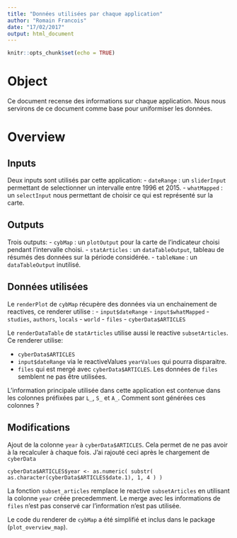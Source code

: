 ```yaml
---
title: "Données utilisées par chaque application"
author: "Romain Francois"
date: "17/02/2017"
output: html_document
---
```


```r
knitr::opts_chunk$set(echo = TRUE)
```

Object
======

Ce document recense des informations sur chaque application. Nous nous servirons
de ce document comme base pour uniformiser les données.

Overview
========

Inputs
------

Deux inputs sont utilisés par cette application:
- `dateRange` : un `sliderInput` permettant de selectionner un intervalle entre 1996 et 2015.
- `whatMapped` : un `selectInput` nous permettant de choisir ce qui est
  représenté sur la carte.

Outputs
-------

Trois outputs:
- `cybMap` : un `plotOutput` pour la carte de l'indicateur choisi pendant l'intervalle choisi.
- `statArticles` : un `dataTableOutput`, tableau de résumés des données sur la période considérée.
- `tableName` : un `dataTableOutput` inutilisé.

Données utilisées
-----------------

Le `renderPlot` de `cybMap` récupère des données via un enchainement de reactives, ce renderer utilise :
  - `input$dateRange`
  - `input$whatMapped`
  - `studies`, `authors`, `locals`
  - `world`
  - `files`
  - `cyberData$ARTICLES`

Le `renderDataTable` de `statArticles` utilise aussi le reactive `subsetArticles`. Ce renderer utilise:

  - `cyberData$ARTICLES`
  - `input$dateRange` via le reactiveValues `yearValues` qui pourra disparaitre.
  - `files` qui est mergé avec `cyberData$ARTICLES`. Les données de `files` semblent
    ne pas être utilisées.

L'information principale utilisée dans cette application est contenue dans les
colonnes préfixées par `L_`, `S_` et `A_`. Comment sont générées ces colonnes ?

Modifications
-------------

Ajout de la colonne `year` à `cyberData$ARTICLES`. Cela permet de ne pas avoir à la recalculer à chaque fois. J'ai rajouté ceci après le chargement de `cyberData`

```
cyberData$ARTICLES$year <- as.numeric( substr( as.character(cyberData$ARTICLES$date.1), 1, 4 ) )
```

La fonction `subset_articles` remplace le reactive `subsetArticles` en utilisant
la colonne `year` créée precedemment. Le merge avec les informations de `files`
n'est pas conservé car l'information n'est pas utilisée.

Le code du renderer de `cybMap` a été simplifié et inclus dans
le package (`plot_overview_map`).
